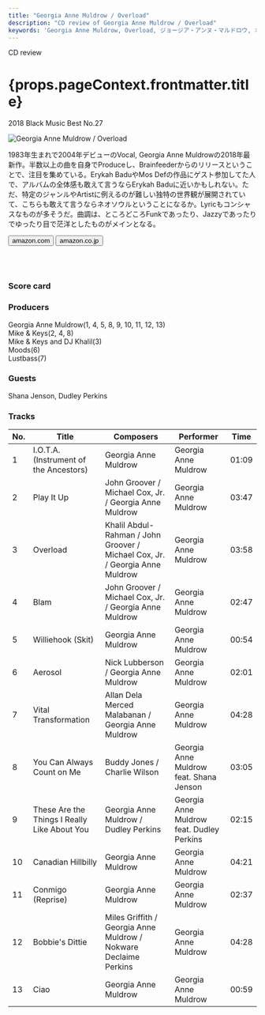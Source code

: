 ```yaml
---
title: "Georgia Anne Muldrow / Overload"
description: "CD review of Georgia Anne Muldrow / Overload"
keywords: 'Georgia Anne Muldrow, Overload, ジョージア・アンヌ・マルドロウ, オーバーロード'
---
```




<p className="largeP">CD review</p>
<h1 className="h1--no--margin">{props.pageContext.frontmatter.title}</h1>
<p className="largeP"><Link to="/best50/2018/">2018 Black Music Best No.27</Link></p>

<Row  className="image-card-group">
	<Column colMd={"4"} colLg={"4"} noGutterMdLeft="">
       <ImageCard>

![Georgia Anne Muldrow / Overload](../../images/cd/georgiaannemuldrow1L.jpg) 

</ImageCard>
	</Column>
	<Column colMd={"8"} colLg={"8"} noGutterMdLeft="">
	<p>
	1983年生まれで2004年デビューのVocal, Georgia Anne Muldrowの2018年最新作。半数以上の曲を自身でProduceし、Brainfeederからのリリースということで、注目を集めている。Erykah BaduやMos Defの作品にゲスト参加してた人で、アルバムの全体感も敢えて言うならErykah Baduに近いかもしれない。ただ、特定のジャンルやArtistに例えるのが難しい独特の世界観が展開されていて、こちらも敢えて言うならネオソウルということになるか。Lyricもコンシャスなものが多そうだ。曲調は、ところどころFunkであったり、Jazzyであったりでゆったり目で茫洋としたものがメインとなる。
  </p>
	<div>
	  <Button href="https://amzn.to/2YJKDS9" kind="primary" size="small" renderIcon={ArrowUpRight24}>
      amazon.com
    </Button>
    <Button href="https://amzn.to/2NyOiM9" kind="secondary" size="small" renderIcon={ArrowUpRight24}>
      amazon.co.jp
    </Button>
	</div>
	<a style="display:inline-block;overflow:hidden;background:url(https://linkmaker.itunes.apple.com/ja-jp/lockup.svg?releaseDate=2018-10-26T00:00:00Z&kind=album&bubble=apple_music&style=mono-black) no-repeat;width:180px;height:45px;" href="https://geo.music.apple.com/jp/album/overload/1435879898?mt=1&app=music&ls=1&at=11lcug"></a>
  <a style="display:inline-block;overflow:hidden;background:url(https://linkmaker.itunes.apple.com/ja-jp/badge-lrg.svg?releaseDate=2018-10-26T00:00:00Z&kind=album&bubble=itunes_music) no-repeat;width:140px;height:45px;" href="https://geo.music.apple.com/jp/album/overload/1435879898?app=itunes&at=11lcug"></a>
  </Column>
</Row>
<Row >
	<Column colMd={"4"} colLg={"4"} noGutterMdLeft="">
    <div>
      <h3>Score card</h3>
	    <SliderJS1 value="5" />
      <SliderJS2 value="3" />
	    <SliderJS3 value="1" />
      <SliderJS4 value="9" />
    </div>
  </Column>
  <Column colMd={"8"} colLg={"8"} noGutterMdLeft="">
    <div>
      <h3>Producers</h3>
      <p>
        Georgia Anne Muldrow(1, 4, 5, 8, 9, 10, 11, 12, 13)
        <br/>Mike & Keys(2, 4, 8)
        <br/>Mike & Keys and DJ Khalil(3)
        <br/>Moods(6)
        <br/>Lustbass(7)
      </p>
      <h3>Guests</h3>
      <p>
	      Shana Jenson, Dudley Perkins
      </p>
    </div>
  </Column>
</Row>

<h3>Tracks</h3>

|	No. |	 Title                                       |	 Composers                                                                  |	 Performer                                |	 Time	|
| --- |	-------------------------------------------- | ---------------------------------------------------------------------------- | ----------------------------------------- | ----- |
|	1	  |	I.O.T.A. (Instrument of the Ancestors)       | Georgia Anne Muldrow                                                        	|	Georgia Anne Muldrow                     	|	01:09 |
|	2	  |	Play It Up                                   | John Groover / Michael Cox, Jr. / Georgia Anne Muldrow                      	|	Georgia Anne Muldrow                     	|	03:47 |
|	3	  |	Overload                                     | Khalil Abdul-Rahman / John Groover / Michael Cox, Jr. / Georgia Anne Muldrow	|	Georgia Anne Muldrow                     	|	03:58 |
|	4	  |	Blam                                         | John Groover / Michael Cox, Jr. / Georgia Anne Muldrow                      	|	Georgia Anne Muldrow                     	|	02:47 |
|	5	  |	Williehook (Skit)                            | Georgia Anne Muldrow                                                        	|	Georgia Anne Muldrow                     	|	00:54 |
|	6	  |	Aerosol                                      | Nick Lubberson / Georgia Anne Muldrow                                       	|	Georgia Anne Muldrow                     	|	02:01 |
|	7	  |	Vital Transformation                         | Allan Dela Merced Malabanan / Georgia Anne Muldrow                          	|	Georgia Anne Muldrow                     	|	04:28 |
|	8	  |	You Can Always Count on Me                   | Buddy Jones / Charlie Wilson                                                	|	Georgia Anne Muldrow feat. Shana Jenson  	|	03:05 |
|	9	  |	These Are the Things I Really Like About You | Georgia Anne Muldrow / Dudley Perkins                                       	|	Georgia Anne Muldrow feat. Dudley Perkins	|	02:15 |
|	10	|	Canadian Hillbilly                           | Georgia Anne Muldrow                                                        	|	Georgia Anne Muldrow                     	|	04:21 |
|	11	|	Conmigo (Reprise)                            | Georgia Anne Muldrow                                                        	|	Georgia Anne Muldrow                     	|	02:37 |
|	12	|	Bobbie's Dittie                              | Miles Griffith / Georgia Anne Muldrow / Nokware Declaime Perkins            	|	Georgia Anne Muldrow                     	|	04:28 |
|	13	|	Ciao                                         | Georgia Anne Muldrow                                                        	|	Georgia Anne Muldrow                     	|	00:59 |

